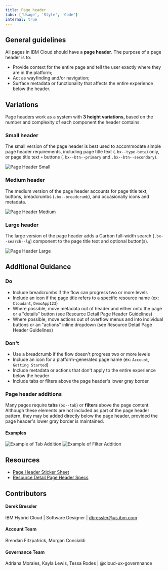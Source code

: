 ```yaml
---
title: Page header
tabs: ['Usage', 'Style', 'Code']
internal: true
---
```


## General guidelines

All pages in IBM Cloud should have a <b>page header</b>. The purpose of a page header is to:

- Provide context for the entire page and tell the user exactly where they are in the platform;
- Act as wayfinding and/or navigation;
- Surface metadata or functionality that affects the entire experience below the header.

## Variations

Page headers work as a system with <B>3 height variations, </b> based on the number and complexity of each component the header contains.

### Small header

The small version of the page header is best used to accommodate simple page header requirements, including page title text (`.bx--type-beta`) only, or page title text `+` buttons (`.bx--btn--primary` and `.bx--btn--secondary`).

![Page Header Small](images/pageheader_small.png)

### Medium header

The medium version of the page header accounts for page title text, buttons, breadcrumbs (`.bx--breadcrumb`), and occasionally icons and metadata.

![Page Header Medium](images/pageheader_medium.png)

### Large header

The large version of the page header adds a Carbon full-width search (`.bx--search--lg`) component to the page title text and optional button(s).

![Page Header Large](images/pageheader_large.png)

## Additional Guidance

### Do

- Include breadcrumbs if the flow can progress two or more levels
- Include an icon if the page title refers to a specific resource name (ex: `Cloudant`, `DemoApp123`)
- Where possible, move metadata out of header and either onto the page or a "details" button (see Resource Detail Page Header Guidelines)
- Where possible, move actions out of overflow menus and into individual buttons or an "actions" inline dropdown (see Resource Detail Page Header Guidelines)

### Don't

- Use a breadcrumb if the flow doesn't progress two or more levels
- Include an icon for a platform-generated page name (ex: `Account`, `Getting Started`)
- Include metadata or actions that don't apply to the entire experience below the header
- Include tabs or filters above the page header's lower gray border

### Page header additions

Many pages require <b>tabs</b> (`bx--tab`) or <b>filters</b> above the page content. Although these elements are not included as part of the page header pattern, they may be added directly below the page header, provided the page header's lower gray border is maintained.

#### Examples

![Example of Tab Addition](images/ex_addition_tabs.png)
![Example of Filter Addition](images/ex_addition_pagefilter.png)

## Resources

- [Page Header Sticker Sheet](https://ibm.box.com/s/v9as4kbrw9o7uof26tca3du38al2kbtt)
- [Resource Detail Page Header Specs](https://ibm.invisionapp.com/share/AGNVIN3RJF6)

## Contributors

#### Derek Bressler

IBM Hybrid Cloud | Software Designer | dbressler@us.ibm.com

#### Account Team

Brendan Fitzpatrick, Morgan Concialdi

#### Governance Team

Adriana Morales, Kayla Lewis, Tessa Rodes | @cloud-ux-governnance
